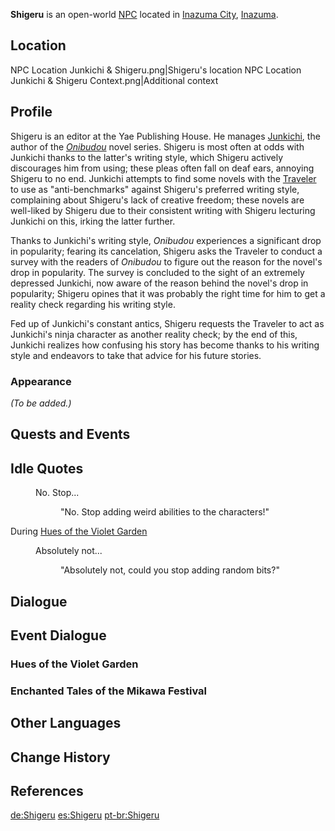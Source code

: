 {{Meta
<!-- REMOVE THIS TEMPLATE AFTER ADDING MISSING INFO -->
|missing_NPC_profile  = yes
}}
{{Character Infobox
|type             = Open-World NPC
|image            = NPC Shigeru.png
|realname         = 
|region           = Inazuma
|location         = Inazuma
|affiliation      = Yae Publishing House
|title            = Editor from Yae Publishing House
|voiceEN          = [[imdb:nm10920121|Ry McKeand]]<ref>Twitter: [https://twitter.com/rymckeand/status/1494031049340469255 EN VA Self Announcement]</ref>
|voiceCN          = 
|voiceJP          = 
}}
'''Shigeru''' {{Lang|ja=茂}} is an open-world [[NPC]] located in [[Inazuma City]], [[Inazuma]].

==Location==
<gallery>
NPC Location Junkichi & Shigeru.png|Shigeru's location
NPC Location Junkichi & Shigeru Context.png|Additional context
</gallery>

==Profile==
Shigeru is an editor at the Yae Publishing House. He manages [[Junkichi]], the author of the ''[[Onibudou]]'' novel series. Shigeru is most often at odds with Junkichi thanks to the latter's writing style, which Shigeru actively discourages him from using; these pleas often fall on deaf ears, annoying Shigeru to no end. Junkichi attempts to find some novels with the [[Traveler]] to use as "anti-benchmarks" against Shigeru's preferred writing style, complaining about Shigeru's lack of creative freedom; these novels are well-liked by Shigeru due to their consistent writing with Shigeru lecturing Junkichi on this, irking the latter further.

Thanks to Junkichi's writing style, ''Onibudou'' experiences a significant drop in popularity; fearing its cancelation, Shigeru asks the Traveler to conduct a survey with the readers of ''Onibudou'' to figure out the reason for the novel's drop in popularity. The survey is concluded to the sight of an extremely depressed Junkichi, now aware of the reason behind the novel's drop in popularity; Shigeru opines that it was probably the right time for him to get a reality check regarding his writing style.

Fed up of Junkichi's constant antics, Shigeru requests the Traveler to act as Junkichi's ninja character as another reality check; by the end of this, Junkichi realizes how confusing his story has become thanks to his writing style and endeavors to take that advice for his future stories.

===Appearance===
''(To be added.)''

==Quests and Events==
{{Quests and Events}}

==Idle Quotes==
{{Dialogue Start}}
: {{DIcon|Idle}} No. Stop...
:: {{A|VO Shigeru 01.ogg}} "No. Stop adding weird abilities to the characters!"
{{Dialogue End}}

;During [[Hues of the Violet Garden]]
{{Dialogue Start}}
: {{DIcon|Idle}} Absolutely not...
:: {{A|VO Shigeru Irodori 01.ogg}} "Absolutely not, could you stop adding random bits?"
{{Dialogue End}}

==Dialogue==
{{Transclude|Junkichi|Dialogue}}

==Event Dialogue==
===Hues of the Violet Garden===
{{Transclude|Junkichi|Hues of the Violet Garden}}

===Enchanted Tales of the Mikawa Festival===
{{Transclude|Junkichi|Enchanted Tales of the Mikawa Festival}}

==Other Languages==
{{Other Languages
|default_hidden = 1
|en      = Shigeru
|zhs     = 阿茂
|zhs_rm  = Ā Mào
|zht     = 阿茂
|zht_rm  = Ā Mào
|ja      = 茂
|ja_rm   = Shigeru
|ko      = 시게루
|es      = Shigeru
|fr      = Shigeru
|ru      = Сигэру
|th      = Shigeru
|vi      = Shigeru
|de      = Shigeru
|id      = Shigeru
|pt      = Shigeru
|tr      = Shigeru
|it      = Shigeru
}}

==Change History==
{{Change History|2.0}}

==References==
{{Reflist}}

[[de:Shigeru]]
[[es:Shigeru]]
[[pt-br:Shigeru]]